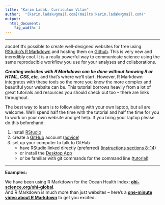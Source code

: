 ```yaml
---
title: "Karim Ladak: Curriculum Vitae"
author:  "[karim.ladak@gmail.com](mailto:karim.ladak@gmail.com)"
output:
  html_document:
    fig_width: 1
---
```


----

abcdef It's possible to create well-designed websites for free using [RStudio's R Markdown](http://rmarkdown.rstudio.com/) and hosting them on [Github](http://github.com). This is very new and incredibly cool. It is a really powerful way to communicate science using the same reproducible workflow you use for your analyses and collaborations.

***Creating websites with R Markdown can be done without knowing R or HTML, CSS, etc,*** and that's where we'll start. However, R Markdown integrates with these tools so the more you know the more complex and beautiful your website can be. This tutorial borrows heavily from a lot of great tutorials and resources you should check out too -- there are links throughout. 

The best way to learn is to follow along with your own laptop, but all are welcome. We'll spend half the time with the tutorial and half the time for you to work on your own website and get help. If you bring your laptop please do this beforehand: 

1. install [RStudio](https://www.rstudio.com/products/rstudio/download/)
1. create a [GitHub]((http://github.com)) account ([advice](http://happygitwithr.com/github-acct.html))
1. set up your computer to talk to GitHub
    - have RStudio linked directly (preferred) ([instructions sections 8-14](http://happygitwithr.com/hello-git.html))
    - or install the [Desktop App](https://desktop.github.com/)
    - or be familiar with git commands for the command line ([tutorial](https://try.github.io/levels/1/challenges/1))

----


**Examples:**

We have been using R Markdown for the Ocean Health Index:  [**ohi-science.org/ohi-global**](http://ohi-science.org/ohi-global).  
And R Markdown is much more than just websites -- here's a [**one-minute video about R Markdown**](http://rmarkdown.rstudio.com/lesson-1.html) to get you excited. 
